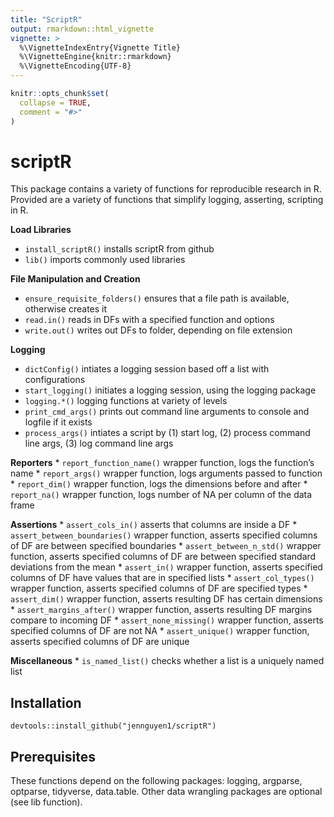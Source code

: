 ```yaml
---
title: "ScriptR"
output: rmarkdown::html_vignette
vignette: >
  %\VignetteIndexEntry{Vignette Title}
  %\VignetteEngine{knitr::rmarkdown}
  %\VignetteEncoding{UTF-8}
---
```


```r
knitr::opts_chunk$set(
  collapse = TRUE,
  comment = "#>"
)
```

# scriptR

This package contains a variety of functions for reproducible research in R. Provided are a variety of functions that simplify logging, asserting, 
scripting in R. 

**Load Libraries**

* `install_scriptR()` installs scriptR from github
* `lib()` imports commonly used libraries

**File Manipulation and Creation**

* `ensure_requisite_folders()` ensures that a file path is available, otherwise creates it
* `read.in()` reads in DFs with a specified function and options
* `write.out()` writes out DFs to folder, depending on file extension

**Logging**

* `dictConfig()` intiates a logging session based off a list with configurations
* `start_logging()` initiates a logging session, using the logging package
* `logging.*()` logging functions at variety of levels
* `print_cmd_args()` prints out command line arguments to console and logfile if it exists
* `process_args()` intiates a script by (1) start log, (2) process command line args, (3) log command line args

**Reporters**
* `report_function_name()` wrapper function, logs the function's name
* `report_args()` wrapper function, logs arguments passed to function
* `report_dim()` wrapper function, logs the dimensions before and after
* `report_na()` wrapper function, logs number of NA per column of the data frame

**Assertions**
* `assert_cols_in()` asserts that columns are inside a DF
* `assert_between_boundaries()` wrapper function, asserts specified columns of DF are between specified boundaries
* `assert_between_n_std()` wrapper function, asserts specified columns of DF are between specified standard deviations from the mean
* `assert_in()` wrapper function, asserts specified columns of DF have values that are in specified lists
* `assert_col_types()` wrapper function, asserts specified columns of DF are specified types
* `assert_dim()` wrapper function, asserts resulting DF has certain dimensions
* `assert_margins_after()` wrapper function, asserts resulting DF margins compare to incoming DF
* `assert_none_missing()` wrapper function, asserts specified columns of DF are not NA
* `assert_unique()` wrapper function, asserts specified columns of DF are unique

**Miscellaneous**
* `is_named_list()` checks whether a list is a uniquely named list

## Installation
`devtools::install_github("jennguyen1/scriptR")`

## Prerequisites
These functions depend on the following packages: logging, argparse, optparse, tidyverse, data.table. Other data wrangling packages are optional (see lib function).
